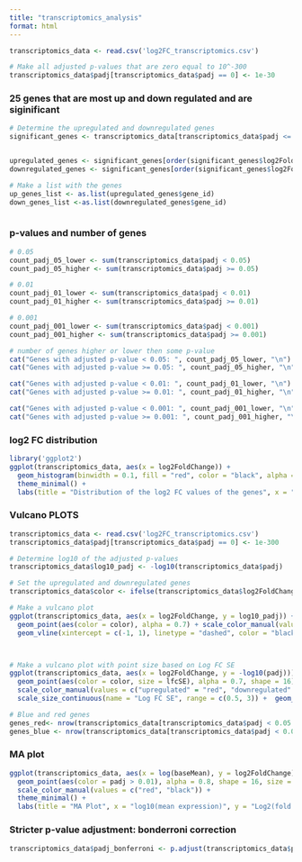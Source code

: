 ---
title: "transcriptomics_analysis"
format: html
---
```{r}
transcriptomics_data <- read.csv('log2FC_transcriptomics.csv')

# Make all adjusted p-values that are zero equal to 10^-300
transcriptomics_data$padj[transcriptomics_data$padj == 0] <- 1e-30
```

### 25 genes that are most up and down regulated and are siginificant ###
```{r}
# Determine the upregulated and downregulated genes 
significant_genes <- transcriptomics_data[transcriptomics_data$padj <= 0.01, ]


upregulated_genes <- significant_genes[order(significant_genes$log2FoldChange, decreasing = TRUE), ][1:25, ]
downregulated_genes <- significant_genes[order(significant_genes$log2FoldChange, decreasing = FALSE), ][1:25, ]

# Make a list with the genes
up_genes_list <- as.list(upregulated_genes$gene_id)
down_genes_list <-as.list(downregulated_genes$gene_id)



```

### p-values and number of genes ###
```{r}

# 0.05
count_padj_05_lower <- sum(transcriptomics_data$padj < 0.05)
count_padj_05_higher <- sum(transcriptomics_data$padj >= 0.05)

# 0.01
count_padj_01_lower <- sum(transcriptomics_data$padj < 0.01)
count_padj_01_higher <- sum(transcriptomics_data$padj >= 0.01)

# 0.001
count_padj_001_lower <- sum(transcriptomics_data$padj < 0.001)
count_padj_001_higher <- sum(transcriptomics_data$padj >= 0.001)

# number of genes higher or lower then some p-value 
cat("Genes with adjusted p-value < 0.05: ", count_padj_05_lower, "\n")
cat("Genes with adjusted p-value >= 0.05: ", count_padj_05_higher, "\n")

cat("Genes with adjusted p-value < 0.01: ", count_padj_01_lower, "\n")
cat("Genes with adjusted p-value >= 0.01: ", count_padj_01_higher, "\n")

cat("Genes with adjusted p-value < 0.001: ", count_padj_001_lower, "\n")
cat("Genes with adjusted p-value >= 0.001: ", count_padj_001_higher, "\n")
```


### log2 FC distribution ###
```{r}
library('ggplot2')
ggplot(transcriptomics_data, aes(x = log2FoldChange)) +
  geom_histogram(binwidth = 0.1, fill = "red", color = "black", alpha = 0.7) +
  theme_minimal() +
  labs(title = "Distribution of the log2 FC values of the genes", x = "Log2(fold change)", y = "Frequency")
```


### Vulcano PLOTS ####
```{r}
transcriptomics_data <- read.csv('log2FC_transcriptomics.csv')
transcriptomics_data$padj[transcriptomics_data$padj == 0] <- 1e-300

# Determine log10 of the adjusted p-values 
transcriptomics_data$log10_padj <- -log10(transcriptomics_data$padj)

# Set the upregulated and downregulated genes 
transcriptomics_data$color <- ifelse(transcriptomics_data$log2FoldChange > 1 & transcriptomics_data$padj < 0.05, "upregulated",                 ifelse(transcriptomics_data$log2FoldChange < -1 & transcriptomics_data$padj < 0.05, "downregulated", "other"))

# Make a vulcano plot 
ggplot(transcriptomics_data, aes(x = log2FoldChange, y = log10_padj)) +
  geom_point(aes(color = color), alpha = 0.7) + scale_color_manual(values = c("upregulated" = "red", "downregulated" = "blue", "other" = "gray"), name = "Regulation Status", labels = c("Downregulated", "not significant ",  "Upregulated")) +  
  geom_vline(xintercept = c(-1, 1), linetype = "dashed", color = "black") + geom_hline(yintercept = -log10(0.05), linetype = "dashed", color = "black") + theme_minimal() + labs(title = "Volcano Plot", x = "log2(fold change)", y = "-log10(Adjusted p-value)") + theme(plot.title = element_text(hjust = 0.5)) 



# Make a vulcano plot with point size based on Log FC SE 
ggplot(transcriptomics_data, aes(x = log2FoldChange, y = -log10(padj))) +
  geom_point(aes(color = color, size = lfcSE), alpha = 0.7, shape = 16) +
  scale_color_manual(values = c("upregulated" = "red", "downregulated" = "blue", "other" = "gray"),name = "",  labels = c("Downregulated", "Not significant", "Upregulated")) +  
  scale_size_continuous(name = "Log FC SE", range = c(0.5, 3)) +  geom_vline(xintercept = c(-1, 1), linetype = "dashed", color = "black") + geom_hline(yintercept = -log10(0.05), linetype = "dashed", color = "black") + theme_minimal() +  labs(title = "Volcano Plot", x = "log2(Fold Change)", y = "-log10(Adjusted p-value)") + theme(plot.title = element_text(hjust = 0.5))  

# Blue and red genes
genes_red<- nrow(transcriptomics_data[transcriptomics_data$padj < 0.05 & transcriptomics_data$log2FoldChange > 1, ])
genes_blue <- nrow(transcriptomics_data[transcriptomics_data$padj < 0.05 & transcriptomics_data$log2FoldChange < -1, ])

```


### MA plot ####
```{r}
ggplot(transcriptomics_data, aes(x = log(baseMean), y = log2FoldChange)) +
  geom_point(aes(color = padj > 0.01), alpha = 0.8, shape = 16, size = 0.8) +
  scale_color_manual(values = c("red", "black")) +
  theme_minimal() +
  labs(title = "MA Plot", x = "log10(mean expression)", y = "Log2(fold change)")
```

### Stricter p-value adjustment: bonderroni correction ###
```{r}
transcriptomics_data$padj_bonferroni <- p.adjust(transcriptomics_data$pvalue, method = "bonferroni")

```





